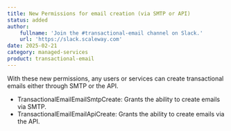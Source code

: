 ```yaml
---
title: New Permissions for email creation (via SMTP or API)
status: added
author:
    fullname: 'Join the #transactional-email channel on Slack.'
    url: 'https://slack.scaleway.com'
date: 2025-02-21
category: managed-services
product: transactional-email
---
```


With these new permissions, any users or services can create transactional emails either through SMTP or the API.
- TransactionalEmailEmailSmtpCreate: Grants the ability to create emails via SMTP.
- TransactionalEmailEmailApiCreate: Grants the ability to create emails via the API.

